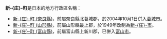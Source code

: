 {{noteTA
|T=zh:新庄町; zh-hans:新庄町; zh-hant:新庄町;
}}

'''新-{庄}-町'''是日本的地方行政區名稱：
*[[新庄町_(奈良縣)|新-{庄}-町 (奈良縣)]]，前屬奈良縣北葛城郡，於2004年10月1日併入[[葛城市|葛城市]]。
*[[新庄町_(山形縣)|新-{庄}-町 (山形縣)]]，前屬山形縣最上郡，於1949年改制為[[新庄市|新-{庄}-市]]。
*[[新庄町_(富山縣)|新-{庄}-町 (富山縣)]]，前屬富山縣上新川郡，已併入[[富山市|富山市]]。

{{disambig|X新|Cat=三字日本地名消歧義}}